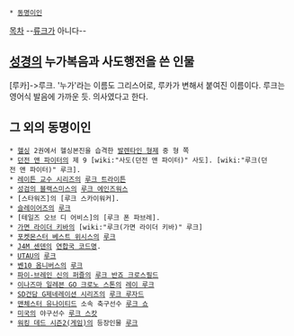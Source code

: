  * [[동명이인]]
[[목차]] --[[류크]]가 아니다--

== [[성경]]의 누가복음과 사도행전을 쓴 인물 ==
[루카]->루크. '누가'라는 이름도 그리스어로, 루카가 변해서 붙여진 이름이다. 루크는 영어식 발음에 가까운 듯. 의사였다고 한다. 

== 그 외의 동명이인 == 
 * [[헬싱]] 2권에서 헬싱본진을 습격한 [[발렌타인 형제]] 중 형 쪽 
 * [[던전 앤 파이터]]의 제 9 [wiki:"사도(던전 앤 파이터)" 사도]. [wiki:"루크(던전 앤 파이터)" 루크].
 * [[레이튼 교수 시리즈]]의 [[루크 트라이튼]]
 * [[성검의 블랙스미스]]의 [[루크 에인즈워스]]
 * [스타워즈]의 [루크 스카이워커].
 * [[슬레이어즈]]의 [[루크(슬레이어즈)|루크]]
 * [테일즈 오브 디 어비스]의 [루크 폰 파브레].
 * [[가면 라이더 키바]]의 [wiki:"루크(가면 라이더 키바)" 루크]
 * [[포켓몬스터 베스트 위시스]]의 [[루크(포켓몬스터 애니메이션 시리즈)|루크]]
 * [[J4M 센덴]]의 [[연합국 코드명]].
 * [[UTAU]]의 [[루크(UTAU)|루크]]
 * [[벤10 옴니버스]]의 [[루크(벤10 옴니버스)|루크]]
 * [[파이-브레인 신의 퍼즐]]의 [[루크 반죠 크로스필드]]
 * [[이나즈마 일레븐 GO 크로노 스톤]]의 [[레이 루크]]
 * [[SD건담 G제네레이션 시리즈]]의 [[루크 루자드]]
 * [[맨체스터 유나이티드]] 소속 축구선수 [[루크 쇼]]
 * [[미국]]의 야구선수 [[루크 스캇]]
 * [[워킹 데드 시즌2(게임)]]의 등장인물 [[워킹 데드 시즌2(게임)/등장인물#s-2.1|루크]]
